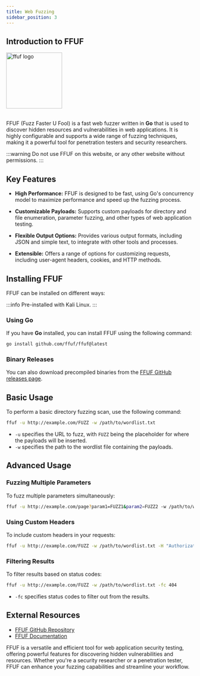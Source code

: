 ```yaml
---
title: Web Fuzzing
sidebar_position: 3 
---
```


## Introduction to FFUF

<img src="https://raw.githubusercontent.com/ffuf/ffuf/master/_img/ffuf_run_logo_600.png" alt="ffuf logo" height="150" />

<br/>
<br/>

FFUF (Fuzz Faster U Fool) is a fast web fuzzer written in **Go** that is used to discover hidden resources and vulnerabilities in web applications. It is highly configurable and supports a wide range of fuzzing techniques, making it a powerful tool for penetration testers and security researchers.

:::warning
Do not use FFUF on this website, or any other website without permissions.
:::

## Key Features

- **High Performance:** FFUF is designed to be fast, using Go's concurrency model to maximize performance and speed up the fuzzing process.

- **Customizable Payloads:** Supports custom payloads for directory and file enumeration, parameter fuzzing, and other types of web application testing.

- **Flexible Output Options:** Provides various output formats, including JSON and simple text, to integrate with other tools and processes.

- **Extensible:** Offers a range of options for customizing requests, including user-agent headers, cookies, and HTTP methods.

## Installing FFUF

FFUF can be installed on different ways:

:::info
Pre-installed with Kali Linux.
:::

### Using Go

If you have **Go** installed, you can install FFUF using the following command:

```bash
go install github.com/ffuf/ffuf@latest
```

### Binary Releases

You can also download precompiled binaries from the [FFUF GitHub releases page](https://github.com/ffuf/ffuf/releases).

## Basic Usage

To perform a basic directory fuzzing scan, use the following command:

```bash
ffuf -u http://example.com/FUZZ -w /path/to/wordlist.txt
```

- `-u` specifies the URL to fuzz, with `FUZZ` being the placeholder for where the payloads will be inserted.
- `-w` specifies the path to the wordlist file containing the payloads.

## Advanced Usage

### Fuzzing Multiple Parameters

To fuzz multiple parameters simultaneously:

```bash
ffuf -u http://example.com/page?param1=FUZZ1&param2=FUZZ2 -w /path/to/wordlist1.txt -w /path/to/wordlist2.txt
```

### Using Custom Headers

To include custom headers in your requests:

```bash
ffuf -u http://example.com/FUZZ -w /path/to/wordlist.txt -H "Authorization: Bearer YOUR_TOKEN"
```

### Filtering Results
To filter results based on status codes:

```bash
ffuf -u http://example.com/FUZZ -w /path/to/wordlist.txt -fc 404
```

- `-fc` specifies status codes to filter out from the results.

## External Resources

- [FFUF GitHub Repository](https://github.com/ffuf/ffuf)
- [FFUF Documentation](https://github.com/ffuf/ffuf#readme)

FFUF is a versatile and efficient tool for web application security testing, offering powerful features for discovering hidden vulnerabilities and resources. Whether you're a security researcher or a penetration tester, FFUF can enhance your fuzzing capabilities and streamline your workflow.